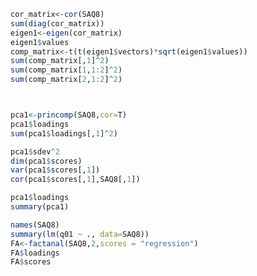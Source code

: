 
```r
cor_matrix<-cor(SAQ8)
sum(diag(cor_matrix))
eigen1<-eigen(cor_matrix)
eigen1$values
comp_matrix<-t(t(eigen1$vectors)*sqrt(eigen1$values))
sum(comp_matrix[,1]^2)
sum(comp_matrix[1,1:2]^2)
sum(comp_matrix[2,1:2]^2)



pca1<-princomp(SAQ8,cor=T)
pca1$loadings
sum(pca1$loadings[,1]^2)

pca1$sdev^2
dim(pca1$scores)
var(pca1$scores[,1])
cor(pca1$scores[,1],SAQ8[,1])

pca1$loadings
summary(pca1)

names(SAQ8)
summary(lm(q01 ~ ., data=SAQ8))
FA<-factanal(SAQ8,2,scores = "regression")
FA$loadings
FA$scores
```


